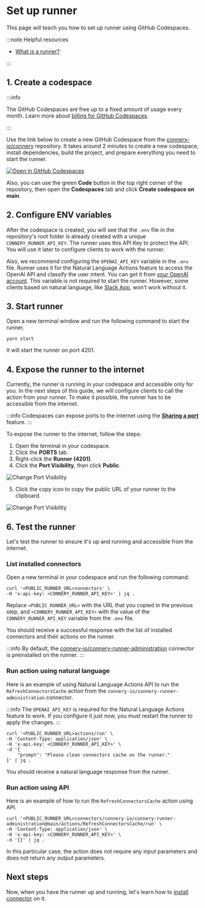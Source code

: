 # Set up runner

This page will teach you how to set up runner using GitHub Codespaces.

:::note Helpful resources

- [What is a runner?](/docs/introduction/core-concepts#runner)

:::

## 1. Create a codespace

:::info

The GitHub Codespaces are free up to a fixed amount of usage every month.
Learn more about [billing for GitHub Codespaces](https://docs.github.com/en/billing/managing-billing-for-github-codespaces/about-billing-for-github-codespaces).

:::

Use the link below to create a new GitHub Codespace from the [connery-io/connery](https://github.com/connery-io/connery) repository.
It takes around 2 minutes to create a new codespace, install dependencies, build the project, and prepare everything you need to start the runner.

[![Open in GitHub Codespaces](https://github.com/codespaces/badge.svg)](https://github.com/codespaces/new/connery-io/connery?quickstart=1)

Also, you can use the green **Code** button in the top right corner of the repository, then open the **Codespaces** tab and click **Create codespace on main**.

## 2. Configure ENV variables

After the codespace is created, you will see that the `.env` file in the repository's root folder is already created with a unique `CONNERY_RUNNER_API_KEY`.
The runner uses this API Key to protect the API.
You will use it later to configure clients to work with the runner.

Also, we recommend configuring the `OPENAI_API_KEY` variable in the `.env` file.
Runner uses it for the Natural Language Actions feature to access the OpenAI API and classify the user intent.
You can get it from [your OpenAI account](https://platform.openai.com/account/api-keys).
This variable is not required to start the runner. However, some clients based on natural language, like [Slack App](/docs/native-clients/slack), won't work without it.

## 3. Start runner

Open a new terminal window and run the following command to start the runner.

```
yarn start
```

It will start the runner on port 4201.

## 4. Expose the runner to the internet

Currently, the runner is running in your codespace and accessible only for you.
In the next steps of this guide, we will configure clients to call the action from your runner.
To make it possible, the runner has to be accessible from the internet.

:::info
Codespaces can expose ports to the internet using the [**Sharing a port**](https://docs.github.com/en/codespaces/developing-in-codespaces/forwarding-ports-in-your-codespace#sharing-a-port) feature.
:::

To expose the runner to the internet, follow the steps:

1. Open the terminal in your codespace.
2. Click the **PORTS** tab.
3. Right-click the **Runner (4201)**.
4. Click the **Port Visibility**, then click **Public**.

![Change Port Visibility](/img/set-up-runner/change-port-visibility.png)

5. Click the copy icon to copy the public URL of your runner to the clipboard.

![Change Port Visibility](/img/set-up-runner/copy-public-runner-url.png)

## 6. Test the runner

Let's test the runner to ensure it's up and running and accessible from the internet.

### List installed connectors

Open a new terminal in your codespace and run the following command:

```
curl '<PUBLIC_RUNNER_URL>connectors' \
-H 'x-api-key: <CONNERY_RUNNER_API_KEY>' | jq .
```

Replace `<PUBLIC_RUNNER_URL>` with the URL that you copied in the previous step,
and `<CONNERY_RUNNER_API_KEY>` with the value of the `CONNERY_RUNNER_API_KEY` variable from the `.env` file.

You should receive a successful response with the list of installed connectors and their actions on the runner.

:::info
By default, the [connery-io/connery-runner-administration](https://github.com/connery-io/connery-runner-administration) connector is preinstalled on the runner.
:::

### Run action using natural language

Here is an example of using Natural Language Actions API to run the `RefreshConnectorsCache` action from the `connery-io/connery-runner-administration` connector.

:::info
The `OPENAI_API_KEY` is required for the Natural Language Actions feature to work.
If you configure it just now, you must restart the runner to apply the changes.
:::

```
curl '<PUBLIC_RUNNER_URL>actions/run' \
-H 'Content-Type: application/json' \
-H 'x-api-key: <CONNERY_RUNNER_API_KEY>' \
-d '{
    "prompt": "Please clean connectors cache on the runner."
}' | jq .
```

You should receive a natural language response from the runner.

### Run action using API

Here is an example of how to run the `RefreshConnectorsCache` action using API.

```
curl '<PUBLIC_RUNNER_URL>connectors/connery-io/connery-runner-administration@main/actions/RefreshConnectorsCache/run' \
-H 'Content-Type: application/json' \
-H 'x-api-key: <CONNERY_RUNNER_API_KEY>' \
-d '{}' | jq .
```

In this particular case, the action does not require any input parameters and does not return any output parameters.

## Next steps

Now, when you have the runner up and running, let's learn how to [install connector](/docs/quick-start/install-connector-on-the-runner) on it.

